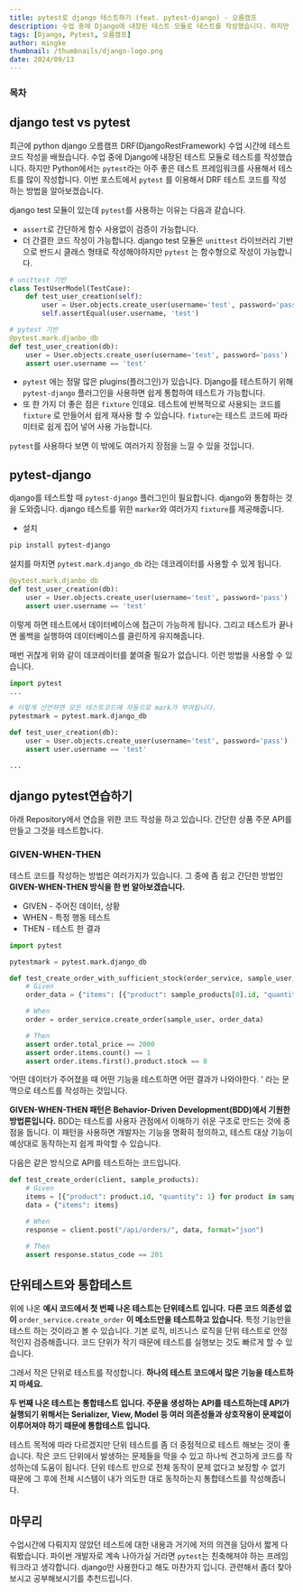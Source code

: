 ```yaml
---
title: pytest로 django 테스트하기 (feat. pytest-django) - 오름캠프
description: 수업 중에 Django에 내장된 테스트 모듈로 테스트를 작성했습니다. 하지만 Python에서는 pytest라는 아주 좋은 테스트 프레임워크를 사용해서 테스트를 많이 작성합니다.
tags: [Django, Pytest, 오름캠프]
author: mingke
thumbnail: /thumbnails/django-logo.png
date: 2024/09/13
---
```


### 목차

## django test vs pytest

최근에 python django 오름캠프 DRF(DjangoRestFramework) 수업 시간에 테스트코드 작성을 배웠습니다. 수업 중에 Django에 내장된 테스트 모듈로 테스트를 작성했습니다. 하지만 Python에서는 `pytest`라는 아주 좋은 테스트 프레임워크를 사용해서 테스트를 많이 작성합니다. 이번 포스트에서 `pytest` 를 이용해서 DRF 테스트 코드를 작성하는 방법을 알아보겠습니다.

django test 모듈이 있는데 `pytest`를 사용하는 이유는 다음과 같습니다.

- `assert`로 간단하게 함수 사용없이 검증이 가능합니다.
- 더 간결한 코드 작성이 가능합니다. django test 모듈은 `unittest` 라이브러리 기반으로 반드시 클래스 형태로 작성해야하지만 `pytest` 는 함수형으로 작성이 가능합니다.

```python
# unittest 기반
class TestUserModel(TestCase):
    def test_user_creation(self):
        user = User.objects.create_user(username='test', password='pass')
        self.assertEqual(user.username, 'test')

# pytest 기반
@pytest.mark.djanbo_db
def test_user_creation(db):
    user = User.objects.create_user(username='test', password='pass')
    assert user.username == 'test'
```

- `pytest` 에는 정말 많은 plugins(플러그인)가 있습니다. Django를 테스트하기 위해 `pytest-django` 플러그인을 사용하면 쉽게 통합하여 테스트가 가능합니다.
  <Link url="https://docs.pytest.org/en/stable/reference/plugin_list.html" />
- 또 한 가지 더 좋은 점은 `fixture` 인데요. 테스트에 반복적으로 사용되는 코드를 `fixture` 로 만들어서 쉽게 재사용 할 수 있습니다. `fixture`는 테스트 코드에 파라미터로 쉽게 집어 넣어 사용 가능합니다.

`pytest`를 사용하다 보면 이 밖에도 여러가지 장점을 느낄 수 있을 것입니다.

## pytest-django

django를 테스트할 때 `pytest-django` 플러그인이 필요합니다. django와 통합하는 것을 도와줍니다. django 테스트를 위한 `marker`와 여러가지 `fixture`를 제공해줍니다.

- 설치

```bash
pip install pytest-django
```

설치를 마치면 `pytest.mark.django_db` 라는 데코레이터를 사용할 수 있게 됩니다.

```python
@pytest.mark.djanbo_db
def test_user_creation(db):
    user = User.objects.create_user(username='test', password='pass')
    assert user.username == 'test'
```

이렇게 하면 테스트에서 데이터베이스에 접근이 가능하게 됩니다. 그리고 테스트가 끝나면 롤백을 실행하여 데이터베이스를 클린하게 유지해줍니다.

매번 귀찮게 위와 같이 데코레이터를 붙여줄 필요가 없습니다. 이런 방법을 사용할 수 있습니다.

```python
import pytest
...

# 이렇게 선언하면 모든 테스트코드에 자동으로 mark가 부여됩니다.
pytestmark = pytest.mark.django_db

def test_user_creation(db):
    user = User.objects.create_user(username='test', password='pass')
    assert user.username == 'test'

...
```

## django pytest연습하기

아래 Repository에서 연습을 위한 코드 작성을 하고 있습니다. 간단한 상품 주문 API를 만들고 그것을 테스트합니다.

<Link url="https://github.com/Jungminchae/django-pytest-practice" />

### GIVEN-WHEN-THEN

테스트 코드를 작성하는 방법은 여러가지가 있습니다. 그 중에 좀 쉽고 간단한 방법인 **GIVEN-WHEN-THEN 방식을 한 번 알아보겠습니다.**

- GIVEN - 주어진 데이터, 상황
- WHEN - 특정 행동 테스트
- THEN - 테스트 한 결과

```python
import pytest

pytestmark = pytest.mark.django_db

def test_create_order_with_sufficient_stock(order_service, sample_user, sample_products):
    # Given
    order_data = {"items": [{"product": sample_products[0].id, "quantity": 2}]}

    # When
    order = order_service.create_order(sample_user, order_data)

    # Then
    assert order.total_price == 2000
    assert order.items.count() == 1
    assert order.items.first().product.stock == 8

```

‘어떤 데이터가 주어졌을 때 어떤 기능을 테스트하면 어떤 결과가 나와야한다. ‘ 라는 문맥으로 테스트를 작성하는 것입니다.

**GIVEN-WHEN-THEN 패턴은 Behavior-Driven Development(BDD)에서 기원한 방법론입니다.** BDD는 테스트를 사용자 관점에서 이해하기 쉬운 구조로 만드는 것에 중점을 둡니다. 이 패턴을 사용하면 개발자는 기능을 명확히 정의하고, 테스트 대상 기능이 예상대로 동작하는지 쉽게 파악할 수 있습니다.

다음은 같은 방식으로 API를 테스트하는 코드입니다.

```python
def test_create_order(client, sample_products):
    # Given
    items = [{"product": product.id, "quantity": 1} for product in sample_products]
    data = {"items": items}

    # When
    response = client.post("/api/orders/", data, format="json")

    # Then
    assert response.status_code == 201
```

## 단위테스트와 통합테스트

위에 나온 **예시 코드에서 첫 번째 나온 테스트는 단위테스트 입니다.** **다른 코드 의존성 없이** `order_service.create_order` **이 메소드만을 테스트하고 있습니다.** 특정 기능만을 테스트 하는 것이라고 볼 수 있습니다. 기본 로직, 비즈니스 로직을 단위 테스트로 안정적인지 검증해줍니다. 코드 단위가 작기 때문에 테스트를 실행보는 것도 빠르게 할 수 있습니다.

그래서 작은 단위로 테스트를 작성합니다. **하나의 테스트 코드에서 많은 기능을 테스트하지 마세요.**

**두 번째 나온 테스트는 통합테스트 입니다. 주문을 생성하는 API를 테스트하는데 API가 실행되기 위해서는 Serializer, View, Model 등 여러 의존성들과 상호작용이 문제없이 이루어져야 하기 때문에 통합테스트 입니다.**

테스트 목적에 따라 다르겠지만 단위 테스트를 좀 더 중점적으로 테스트 해보는 것이 좋습니다. 작은 코드 단위에서 발생하는 문제들을 막을 수 있고 하나씩 견고하게 코드를 작성하는데 도움이 됩니다. 단위 테스트 만으로 전체 동작이 문제 없다고 보장할 수 없기 때문에 그 후에 전체 시스템이 내가 의도한 대로 동작하는지 통합테스트를 작성해줍니다.

## 마무리

수업시간에 다뤄지지 않았던 테스트에 대한 내용과 거기에 저의 의견을 담아서 짧게 다뤄봤습니다. 파이썬 개발자로 계속 나아가실 거라면 `pytest`는 친축해져야 하는 프레임워크라고 생각합니다. django만 사용한다고 해도 마찬가지 입니다. 관련해서 좀더 찾아보시고 공부해보시기를 추천드립니다.

<Link url="https://chaechae.life/blog/python-cli-test" />
